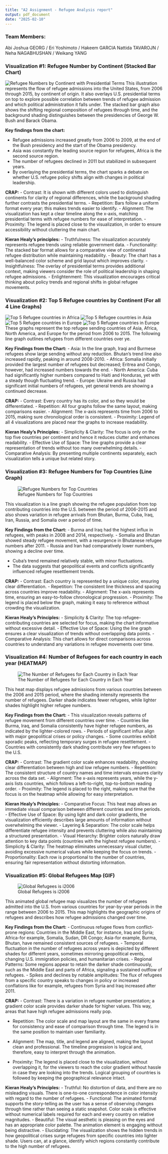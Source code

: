 ```yaml
---
title: "A2 Assignment - Refugee Analysis report"
output: pdf_document
date: "2025-02-10"
---
```


### Team Members:  

Abi Joshua GEORG / Eri Yoshimoto / Hakeem GARCIA \newline
Nattida TAVAROJN / Neha NAGABHUSHAN / Weikang YANG


### Visualization #1: Refugee Number by Continent (Stacked Bar Chart)
![Refugee Numbers by Continent with Presidential Terms](png/Refugee_Numbers_by_Continent_with_Presidential_Terms.png)
This illustration represents the flow of refugee admissions into the United States, from 2006 through 2015, by continent of origin. It also overlays U.S. presidential terms on top to explore possible correlation between trends of refugee admission and which political administration it falls under. The stacked bar graph also shows the shifting regional composition of refugees through time, and the background shading distinguishes between the presidencies of George W. Bush and Barack Obama.

**Key findings from the chart:**\newline

- Refugee admissions increased greatly from 2006 to 2009, at the end of the Bush presidency and the start of the Obama presidency.\newline
- Asia was constantly the leading source region for refugees, Africa is the second source region.\newline
- The number of refugees declined in 2011 but stabilized in subsequent years.\newline
- By overlaying the presidential terms, the chart sparks a debate on whether U.S. refugee policy shifts align with changes in political leadership.\newline

**CRAP:**\newline
- Contrast: It is shown with different colors used to distinguish continents for clarity of regional differences, while the background shading further contrasts the presidential terms.\newline
- Repetition: Bars follow a uniform format every year; this makes trends easier to identify.\newline
- Alignment: The visualization has kept a clear timeline along the x-axis, matching presidential terms with refugee numbers for ease of interpretation.\newline
- Proximity: The legend is placed close to the visualization, in order to ensure accessibility without cluttering the main chart.\newline

**Kieran Healy’s principles:**\newline
- Truthfulness: The visualization accurately represents refugee trends using reliable government data.\newline
- Functionality: The stacked bar format allows for a comparative view of continental refugee distribution while maintaining readability.\newline
- Beauty: The chart has a well-balanced color scheme and grid layout which improves clarity.\newline
- Insightfulness: The overlay of presidential terms provides additional context, making viewers consider the role of political leadership in shaping refugee admissions.\newline
- Enlightenment: This visualization encourages critical thinking about policy trends and regional shifts in global refugee movements.\newline
 
### Visualization #2: Top 5 Refugee countries by Continent (For all 4 Line Graphs)
![Top 5 Refugee countries in Africa](png/plot_africa.png)
![Top 5 Refugee countries in Asia](png/plot_asia.png)
![Top 5 Refugee countries in Europe](png/plot_europe.png)
![Top 5 Refugee countries in Europe](./png/plot_north_america.png)
These graphs represent the top refugee sending countries of Asia, Africa, North America, and Europe for the period from 2006 to 2015. The following line graph outlines refugees from different countries over ye.

**Key Findings from the Chart:**\newline
- Asia: In the line graph, Iraqi and Burmese refugees show large sending without any reduction. Bhutan's trend line also increased rapidly, peaking in around 2008-2010.\newline
- Africa: Somalia initially provided the largest number of refugees but decreased; Eritrea and Congo, however, had increased numbers towards the end.\newline
- North America: Cuba had significantly higher numbers compared to Haiti and Honduras, yet with a steady though fluctuating trend.\newline
- Europe: Ukraine and Russia had significant initial numbers of refugees, yet general trends are showing a continued decrease.\newline


**CRAP:**\newline
 - Contrast: Every country has its color, and so they would be differentiated. 
 - Repetition: All four graphs follow the same layout, making comparisons easier.
 - Alignment: The x-axis represents time from 2006 to 2015, making sure chronological order is consistent. 
 - Proximity: Legend of all 4 visualizations are placed near the graphs to increase readability.

 **Kieran Healy’s Principles:**\newline
- Simplicity & Clarity: The focus is only on the top five countries per continent and hence it reduces clutter and enhances readability.\newline
- Effective Use of Space: The line graphs provide a clear representation of trends without too many overwhelming details.\newline
- Comparative Analysis: By presenting multiple continents separately, each visualization tells a unique but related story.\newline
 
 
### Visualization #3: Refugee Numbers for Top Countries (Line Graph)

![Refugee Numbers for Top Countries](png/Refugee_Numbers_for_Top_Countries_2006-2015.png)



This visualization is a line graph showing the refugee population from top contributing countries into the U.S. between the period of 2006-2015 and also shows variation in refugee arrivals from Bhutan, Burma, Cuba, Iraq, Iran, Russia, and Somalia over a period of time.\newline

**Key Findings from the Chart:**\newline
- Burma and Iraq had the highest influx in refugees, with peaks in 2008 and 2014, respectively.\newline
- Somalia and Bhutan showed steady refugee movement, with a resurgence in Bhutanese refugee numbers after 2011.\newline
- Russia and Iran had comparatively lower numbers, showing a decline over time.\newline


- Cuba’s trend remained relatively stable, with minor fluctuations.\newline
- The data suggests that geopolitical events and conflicts significantly influenced refugee resettlement trends.\newline


**CRAP:**\newline
- Contrast: Each country is represented by a unique color, ensuring clear differentiation.\newline
- Repetition: The consistent line thickness and spacing across countries improve readability.\newline
- Alignment: The x-axis represents time, ensuring an easy-to-follow chronological progression.\newline
- Proximity: The legend is placed below the graph, making it easy to reference without crowding the visualization.\newline
 
**Kieran Healy’s Principles:**\newline
- Simplicity & Clarity: The top refugee-contributing countries are selected for focus, making the chart informative without excessive detail.\newline
- Effective Use of Space: Using the line graph ensures a clear visualization of trends without overlapping data points.\newline
- Comparative Analysis: This chart allows for direct comparisons across countries to understand any variations in refugee movements over time.\newline
 
### Visualization #4: Number of Refugees for each country in each year (HEATMAP)
![The Number of Refugees for Each Country in Each Year](png/The_Number_of Refugees_for_Each Country_in_Each Year.png)


This heat map displays refugee admissions from various countries between the 2006 and 2015 period, where the shading intensity represents the number of refugees. Darker shade indicates fewer refugees, while lighter shades highlight higher refugee numbers.\newline
 
**Key Findings from the Chart:**\newline
- This visualization reveals patterns of refugee movement from different countries over time.\newline
- Countries like Burma, Iraq, and Somalia consistently have higher refugee numbers, as indicated by the lighter-colored rows.\newline
- Periods of significant influx align with major geopolitical crises or policy changes.\newline
- Some countries exhibit sporadic peaks, reflecting temporary surges in refugee resettlement.\newline
- Countries with consistently dark shading contribute very few refugees to the U.S.\newline
 
**CRAP:**\newline
- Contrast: The gradient color scale enhances readability, showing clear differentiation between high and low refugee numbers.\newline
- Repetition: The consistent structure of country names and time intervals ensures clarity across the data set.\newline
- Alignment: The x-axis represents years, while the y-axis lists countries, which follows a left-to-right, top-to-bottom reading order.\newline
- Proximity: The legend is placed to the right, making sure that the focus is on the heatmap while allowing for easy interpretation.\newline
 
**Kieran Healy’s Principles:**\newline
- Comparative Focus: This heat map allows an immediate visual comparison between different countries and time periods.\newline
- Effective Use of Space: By using light and dark color gradients, the visualization efficiently describes large amounts of information without overwhelming the viewer.\newline
- Layering & Separation: The color scale helps differentiate refugee intensity and prevents cluttering while also maintaining a structured presentation.\newline
- Visual Hierarchy: Brighter colors naturally draw attention to key data points (countries with the highest refugee numbers).\newline
- Simplicity & Clarity: The heatmap eliminates unnecessary visual clutter, avoiding excessive numerical values while keeping the focus on trends.\newline
- Proportionality: Each row is proportional to the number of countries, ensuring fair representation without distorting information.\newline
 
### Visualization #5: Global Refugees Map (GIF)
![Global Refugees is i2006](png/p2006.png)

This animated global refugee map visualizes the number of refugees admitted into the U.S. from various countries for year-by-year periods in the range between 2006 to 2015. This map highlights the geographic origins of refugees and describes how refugee admissions changed over time.\newline

**Key Findings from the Chart:**\newline
- Continuous refugee flows from conflict-prone regions: Countries in the Middle East, for instance, Iraq and Syria; Africa-for example, Somalia, Sudan, DR Congo; Asia-for example, Burma, Bhutan, have remained consistent sources of refugees.\newline
- Temporal fluctuation in the number of refugees across years is depicted by different shades for different years, sometimes mirroring geopolitical events, changing U.S. immigration policies, and humanitarian crises.\newline
- Regional Patterns: Some regions appear to retain the darker shade continuously, such as the Middle East and parts of Africa, signaling a sustained outflow of refugees.\newline
- Spikes and declines by notable amplitudes: The flux of refugees from a specific country speaks to changes in policy or increased conflations like for example, refugees from Syria and Iraq increased after 2011.\newline

**CRAP:**\newline
- Contrast: There is a variation in refugee number presentation; a gradient color scale provides darker shade for higher values. This way, areas that have high refugee admissions really pop.\newline

- Repetition: The color scale and map layout are the same in every frame for consistency and ease of comparison through time. The legend is in the same position to maintain user familiarity.\newline

- Alignment: The map, title, and legend are aligned, making the layout clean and professional. The timeline progression is logical and, therefore, easy to interpret through the animation.\newline

- Proximity: The legend is placed close to the visualization, without overlapping it, for the viewers to reach the color gradient without hassle in case they are looking into the trends. Logical grouping of countries is followed by keeping the geographical relevance intact.\newline


**Kieran Healy's Principles:**\newline
- Truthful: No distortion of data, and there are no misleading visuals. There is one-to-one correspondence in color intensity with regard to the number of refugees.\newline
- Functional: The animated format supports the story-telling as the user has a sense of observing changes through time rather than seeing a static snapshot. Color scale is effective without numerical labels required for each and every country on relative magnitudes.\newline
- Beautiful: The visual aesthetic is pleasing on the eyes and has an appropriate color palette. The animation element is engaging without being distractive.\newline
- Elucidating: The visualization shows the hidden trends in how geopolitical crises surge refugees from specific countries into lighter shade. Users can, at a glance, identify which regions constantly contribute to the high number of refugees.\newline

